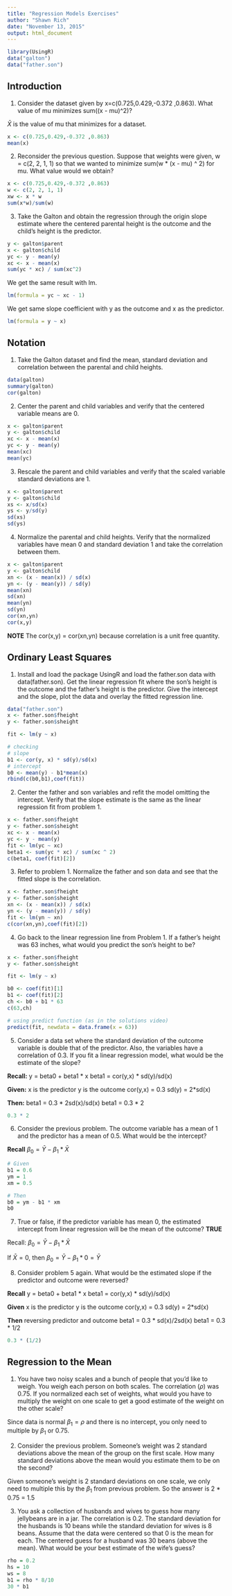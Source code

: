 ```yaml
---
title: "Regression Models Exercises"
author: "Shawn Rich"
date: "November 13, 2015"
output: html_document
---
```

```r
library(UsingR)
data("galton")
data("father.son")
```

## Introduction

1. Consider the dataset given by x=c(0.725,0.429,-0.372 ,0.863). What value of mu minimizes sum((x - mu)^2)?

$\bar{X}$ is the value of mu that minimizes for a dataset.

```r
x <- c(0.725,0.429,-0.372 ,0.863)
mean(x)
```

2. Reconsider the previous question. Suppose that weights were given, w = c(2, 2, 1, 1) so that we wanted to minimize sum(w * (x - mu) ^ 2) for mu. What value would we obtain? 

```r
x <- c(0.725,0.429,-0.372 ,0.863)
w <- c(2, 2, 1, 1)
xw <- x * w
sum(x*w)/sum(w)
```

3. Take the Galton and obtain the regression through the origin slope estimate where the centered parental height is the outcome and the child’s height is the predictor.

```r
y <- galton$parent
x <- galton$child
yc <- y - mean(y)
xc <- x - mean(x)
sum(yc * xc) / sum(xc^2)
```

We get the same result with lm.

```r
lm(formula = yc ~ xc - 1)
```

We get same slope coefficient with y as the outcome and x as the predictor.

```r
lm(formula = y ~ x)
```

## Notation

1. Take the Galton dataset and find the mean, standard deviation and correlation between the parental and child heights.

```r
data(galton)
summary(galton)
cor(galton)
```

2. Center the parent and child variables and verify that the centered variable means are 0. 

```r
x <- galton$parent
y <- galton$child
xc <- x - mean(x)
yc <- y - mean(y)
mean(xc)
mean(yc)
```

3. Rescale the parent and child variables and verify that the scaled variable standard deviations are 1. 

```r
x <- galton$parent
y <- galton$child
xs <- x/sd(x)
ys <- y/sd(y)
sd(xs)
sd(ys)
```

4. Normalize the parental and child heights. Verify that the normalized variables have mean 0 and standard deviation 1 and take the correlation between them. 

```r
x <- galton$parent
y <- galton$child
xn <- (x - mean(x)) / sd(x)
yn <- (y - mean(y)) / sd(y)
mean(xn)
sd(xn)
mean(yn)
sd(yn)
cor(xn,yn)
cor(x,y)
```
**NOTE** The cor(x,y) = cor(xn,yn) because correlation is a unit free quantity.

## Ordinary Least Squares

1. Install and load the package UsingR and load the father.son data with data(father.son).  Get the linear regression fit where the son’s height is the outcome and the father’s height is the predictor. Give the intercept and the slope, plot the data and overlay the fitted regression line.

```r
data("father.son")
x <- father.son$fheight
y <- father.son$sheight

fit <- lm(y ~ x)

# checking
# slope 
b1 <- cor(y, x) * sd(y)/sd(x)
# intercept
b0 <- mean(y) - b1*mean(x)
rbind(c(b0,b1),coef(fit))
```

2. Center the father and son variables and refit the model omitting the intercept. Verify that the slope estimate is the same as the linear regression fit from problem 1. 

```r
x <- father.son$fheight
y <- father.son$sheight
xc <- x - mean(x)
yc <- y - mean(y)
fit <- lm(yc ~ xc)
beta1 <- sum(yc * xc) / sum(xc ^ 2)
c(beta1, coef(fit)[2])
```

3. Refer to problem 1. Normalize the father and son data and see that the fitted slope is the correlation. 

```r
x <- father.son$fheight
y <- father.son$sheight
xn <- (x - mean(x)) / sd(x)
yn <- (y - mean(y)) / sd(y)
fit <- lm(yn ~ xn)
c(cor(xn,yn),coef(fit)[2])
```

4. Go back to the linear regression line from Problem 1. If a father’s height was 63 inches, what would you predict the son’s height to be?

```r
x <- father.son$fheight
y <- father.son$sheight

fit <- lm(y ~ x)

b0 <- coef(fit)[1]
b1 <- coef(fit)[2]
ch <- b0 + b1 * 63
c(63,ch)

# using predict function (as in the solutions video)
predict(fit, newdata = data.frame(x = 63))
```

5. Consider a data set where the standard deviation of the outcome variable is double that of the predictor. Also, the variables have a correlation of 0.3. If you fit a linear regression model, what would be the estimate of the slope?

**Recall:**
y = beta0 + beta1 * x
beta1 = cor(y,x) * sd(y)/sd(x)

**Given:**
x is the predictor
y is the outcome
cor(y,x) = 0.3
sd(y) = 2*sd(x)

**Then:**
beta1 = 0.3 * 2sd(x)/sd(x)
beta1 = 0.3 * 2

```r
0.3 * 2
```

6. Consider the previous problem. The outcome variable has a mean of 1 and the predictor has a mean of 0.5. What would be the intercept?

**Recall**
$\beta_0 = \bar{Y} - \beta_1 * \bar{X}$


```r
# Given
b1 = 0.6
ym = 1
xm = 0.5

# Then
b0 = ym - b1 * xm
b0
```

7. True or false, if the predictor variable has mean 0, the estimated intercept from linear regression will be the mean of the outcome? **TRUE**

Recall: $\beta_0 = \bar{Y} - \beta_1 * \bar{X}$

If $\bar{X} = 0$, then $\beta_0 = \bar{Y} - \beta_1 * 0 = \bar{Y}$


8. Consider problem 5 again. What would be the estimated slope if the predictor and outcome were reversed? 

**Recall**
y = beta0 + beta1 * x
beta1 = cor(y,x) * sd(y)/sd(x)

**Given**
x is the predictor
y is the outcome
cor(y,x) = 0.3
sd(y) = 2*sd(x)

**Then**
reversing predictor and outcome
beta1 = 0.3 * sd(x)/2sd(x)
beta1 = 0.3 * 1/2

```r
0.3 * (1/2)
```


## Regression to the Mean

1. You have two noisy scales and a bunch of people that you’d like to weigh. You weigh each person on both scales. The correlation ($\rho$) was 0.75. If you normalized each set of weights, what would you have to multiply the weight on one scale to get a good estimate of the weight on the other scale?

Since data is normal $\beta_1 = \rho$ and there is no intercept, you only need to multiple by $\beta_1$ or 0.75. 


2. Consider the previous problem. Someone’s weight was 2 standard deviations above the mean of the group on the first scale. How many standard deviations above the mean would you estimate them to be on the second?

Given someone's weight is 2 standard deviations on one scale, we only need to multiple this by the $\beta_1$ from previous problem. So the answer is 2 * 0.75 = 1.5

3. You ask a collection of husbands and wives to guess how many jellybeans are in a jar. The correlation is 0.2. The standard deviation for the husbands is 10 beans while the standard deviation for wives is 8 beans. Assume that the data were centered so that 0 is the mean for each. The centered guess for a husband was 30 beans (above the mean). What would be your best estimate of the wife’s guess?

```r
rho = 0.2
hs = 10
ws = 8
b1 = rho * 8/10
30 * b1
```

